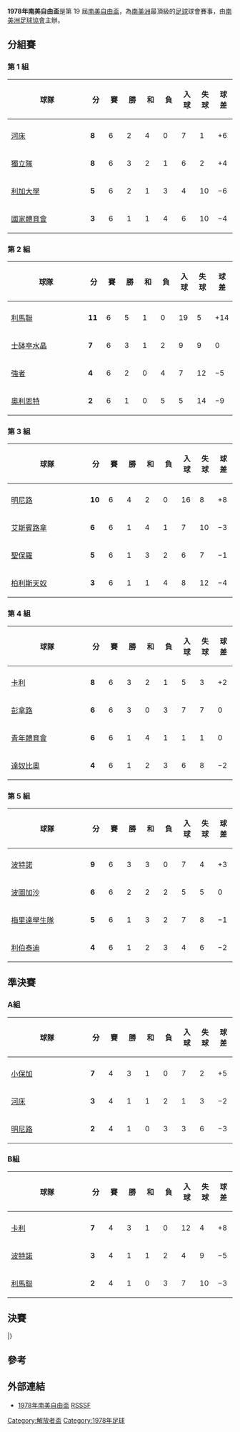 {{Infobox 國際足球賽事賽季
| tourney_name          = 南美自由盃
| year                  = 1978
| other_titles          = 1978 Copa Libertadores de América
| image                 = 
| size                  = 
| caption               = 
| edition               = 19
| defending_champ_other = {{flagicon|ARG}} [[小保加體育會|小保加]]
| dates                 = 1978年6月27日–11月28日
| num_teams             = 21 隊
| associations          = 10
| champion_other        = {{flagicon|ARG}} [[小保加體育會|小保加]]
| count                 = 2
| second_other          = {{flagicon|COL}} [[卡利體育會|卡利]]
| matches               = 75
| goals                 = 180
| attendance            = 
| top_scorer            = 
| player                = 
| prevseason            = [[1977年南美自由盃|1977]]
| nextseason            = [[1979年南美自由盃|1979]]
}}

'''1978年南美自由盃'''是第 19 屆[[南美自由盃|南美自由盃]]，為[[南美洲|南美洲]]最頂級的[[足球|足球]]球會賽事，由[[南美洲足球協會|南美洲足球協會]]主辦。

==分組賽==
===第 1 組===
{| class="wikitable" style="text-align: center;"
|-
!width="165"|球隊
!width="25"|分
!width="25"|賽
!width="25"|勝
!width="25"|和
!width="25"|負
!width="25"|入球
!width="25"|失球
!width="25"|球差
|- 
|- align=center bgcolor=#CCFFCC
|style="text-align:left;"|{{flagicon|ARG}} [[河床體育會|河床]]
|'''8'''||6||2||4||0||7||1||+6
|- 
|style="text-align:left;"|{{flagicon|ARG}} [[獨立競技俱樂部|獨立隊]]
|'''8'''||6||3||2||1||6||2||+4
|- 
|style="text-align:left;"|{{flagicon|ECU}} [[基多利加大學體育會|利加大學]]
|'''5'''||6||2||1||3||4||10||−6
|- 
|style="text-align:left;"|{{flagicon|ECU}} [[國家體育會|國家體育會]]
|'''3'''||6||1||1||4||6||10||−4
|}

===第 2 組===
{| class="wikitable" style="text-align: center;"
|-
!width="165"|球隊
!width="25"|分
!width="25"|賽
!width="25"|勝
!width="25"|和
!width="25"|負
!width="25"|入球
!width="25"|失球
!width="25"|球差
|- 
|- align=center bgcolor=#CCFFCC
|style="text-align:left;"|{{flagicon|PER}} [[利馬聯|利馬聯]]
|'''11'''||6||5||1||0||19||5||+14
|- 
|style="text-align:left;"|{{flagicon|PER}} [[士砵亭水晶|士砵亭水晶]]
|'''7'''||6||3||1||2||9||9||0
|- 
|style="text-align:left;"|{{flagicon|BOL}} [[最強者足球俱樂部|強者]]
|'''4'''||6||2||0||4||7||12||−5
|- 
|style="text-align:left;"|{{flagicon|BOL}} [[東方石油體育俱樂部|奧利恩特]]
|'''2'''||6||1||0||5||5||14||−9
|}

===第 3 組===
{| class="wikitable" style="text-align: center;"
|-
!width="165"|球隊
!width="25"|分
!width="25"|賽
!width="25"|勝
!width="25"|和
!width="25"|負
!width="25"|入球
!width="25"|失球
!width="25"|球差
|- 
|- align=center bgcolor=#CCFFCC
|style="text-align:left;"|{{flagicon|BRA}} [[米內羅競技俱樂部|明尼路]]
|'''10'''||6||4||2||0||16||8||+8
|- 
|style="text-align:left;"|{{flagicon|CHI}} [[艾斯潘諾拉聯合體育俱樂部|艾斯賓路拿]]
|'''6'''||6||1||4||1||7||10||−3
|- 
|style="text-align:left;"|{{flagicon|BRA}} [[聖保羅足球會|聖保羅]]
|'''5'''||6||1||3||2||6||7||−1
|- 
|style="text-align:left;"|{{flagicon|CHI}} [[帕萊斯蒂諾體育俱樂部|柏利斯天奴]]
|'''3'''||6||1||1||4||8||12||−4
|}

===第 4 組===
{| class="wikitable" style="text-align: center;"
|-
!width="165"|球隊
!width="25"|分
!width="25"|賽
!width="25"|勝
!width="25"|和
!width="25"|負
!width="25"|入球
!width="25"|失球
!width="25"|球差
|- 
|- align=center bgcolor=#CCFFCC
|style="text-align:left;"|{{flagicon|COL}} [[卡利體育會|卡利]]
|'''8'''||6||3||2||1||5||3||+2
|- 
|style="text-align:left;"|{{flagicon|URU}} [[佩那羅爾足球俱樂部|彭拿路]]
|'''6'''||6||3||0||3||7||7||0
|- 
|style="text-align:left;"|{{flagicon|COL}} [[巴蘭基亞青年體育俱樂部|青年體育會]]
|'''6'''||6||1||4||1||1||1||0
|- 
|style="text-align:left;"|{{flagicon|URU}} [[多瑙河足球俱樂部|達奴比奧]]
|'''4'''||6||1||2||3||6||8||−2
|}

===第 5 組===
{| class="wikitable" style="text-align: center;"
|-
!width="165"|球隊
!width="25"|分
!width="25"|賽
!width="25"|勝
!width="25"|和
!width="25"|負
!width="25"|入球
!width="25"|失球
!width="25"|球差
|- 
|- align=center bgcolor=#CCFFCC
|style="text-align:left;"|{{flagicon|PAR}} [[波特諾山丘|波特諾]]
|'''9'''||6||3||3||0||7||4||+3
|- 
|style="text-align:left;"|{{flagicon|VEN|1930}} [[波圖加沙足球會|波圖加沙]]
|'''6'''||6||2||2||2||5||5||0
|- 
|style="text-align:left;"|{{flagicon|VEN|1930}} [[梅里達學生足球會|梅里達學生隊]]
|'''5'''||6||1||3||2||7||8||−1
|- 
|style="text-align:left;"|{{flagicon|PAR}} [[自由俱樂部|利伯泰迪]]
|'''4'''||6||1||2||3||4||6||−2
|}

==準決賽==
===A組===
{| class="wikitable" style="text-align: center;"
|-
!width="165"|球隊
!width="25"|分
!width="25"|賽
!width="25"|勝
!width="25"|和
!width="25"|負
!width="25"|入球
!width="25"|失球
!width="25"|球差
|- 
|- align=center bgcolor=#CCFFCC
|style="text-align:left;"|{{flagicon|ARG}} [[小保加體育會|小保加]]
|'''7'''||4||3||1||0||7||2||+5
|- 
|style="text-align:left;"|{{flagicon|ARG}} [[河床體育會|河床]]
|'''3'''||4||1||1||2||1||3||−2
|- 
|style="text-align:left;"|{{flagicon|BRA}} [[米內羅競技俱樂部|明尼路]]
|'''2'''||4||1||0||3||3||6||−3
|}

===B組===
{| class="wikitable" style="text-align: center;"
|-
!width="165"|球隊
!width="25"|分
!width="25"|賽
!width="25"|勝
!width="25"|和
!width="25"|負
!width="25"|入球
!width="25"|失球
!width="25"|球差
|- 
|- align=center bgcolor=#CCFFCC
|style="text-align:left;"|{{flagicon|COL}} [[卡利體育會|卡利]]
|'''7'''||4||3||1||0||12||4||+8
|- 
|style="text-align:left;"|{{flagicon|PAR}} [[波特諾山丘|波特諾]]
|'''3'''||4||1||1||2||4||9||−5
|- 
|style="text-align:left;"|{{flagicon|PER}} [[利馬聯|利馬聯]]
|'''2'''||4||1||0||3||7||10||−3
|}

==決賽==
{{TwoLeg start}}
{{TwoLegResult|[[卡利體育會|卡利]]|COL| 0–4 |'''[[小保加體育會|小保加]]'''|ARG| 0–0 | 0–4 }}
|}

==參考==
{{reflist}}

==外部連結==
*[http://rsssf.com/sacups/copa78.html 1978年南美自由盃]{{Wayback|url=http://rsssf.com/sacups/copa78.html |date=20200128161355 }} [[RSSSF|RSSSF]]

{{歷屆南美解放者盃}}

[[Category:解放者盃|Category:解放者盃]]
[[Category:1978年足球|Category:1978年足球]]